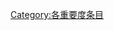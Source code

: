 {{catmore1|[[Wikipedia:时间专题|Wikipedia:时间专题]]}}
{{Articles by Importance|topic=时间|project=时间|format=toc}}
{{emptycat}}

[[Category:各重要度条目|Category:各重要度条目]]
